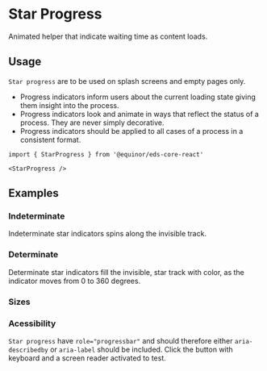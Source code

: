 
# Star Progress

Animated helper that indicate waiting time as content loads.

<Links 
    ariaUrl="https://www.w3.org/TR/2017/REC-wai-aria-1.1-20171214/#progressbar"
    figmaUrl="https://www.figma.com/file/0bGXR2sCwMVSDNyyzu5BXrO5/UI%E2%80%94User-Interface?node-id=17622%3A3"
    documentationUrl="https://eds.equinor.com/0b0c666ab/p/498ec5-progress-indicators/b/90464a"
    sourceUrl="https://github.com/equinor/design-system/blob/develop/packages/eds-core-react/src/components/Progress/Star/StarProgress.tsx"
    npmUrl="https://www.npmjs.com/package/@equinor/eds-core-react"
/>

<Story id="feedback-progress-indicators-star--introduction" />
<PropsTable />

## Usage

`Star progress` are to be used on splash screens and empty pages only.

<ul>
  <li>Progress indicators inform users about the current loading state giving them insight into the process.</li>
  <li>Progress indicators look and animate in ways that reflect the status of a process. They are never simply decorative.</li>
  <li>Progress indicators should be applied to all cases of a process in a consistent format.</li>
</ul>

```tsx
import { StarProgress } from '@equinor/eds-core-react'

<StarProgress />
```

## Examples

### Indeterminate

Indeterminate star indicators spins along the invisible track.

<Story id="feedback-progress-indicators-star--indeterminate" />

### Determinate

Determinate star indicators fill the invisible, star track with color, as the indicator moves from 0 to 360 degrees.

<Story id="feedback-progress-indicators-star--determinate" />

### Sizes

<Story id="feedback-progress-indicators-star--sizes" />

### Acessibility
`Star progress` have `role="progressbar"` and should therefore either `aria-describedby` or `aria-label` should be included. 
Click the button with keyboard and a screen reader activated to test.

<Story id="feedback-progress-indicators-star--accessibility" />
